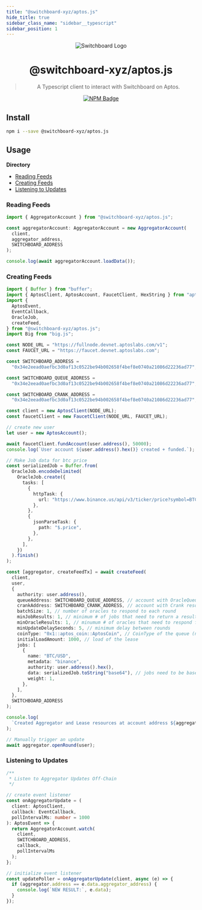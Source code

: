 ```yaml
---
title: "@switchboard-xyz/aptos.js"
hide_title: true
sidebar_class_name: "sidebar__typescript"
sidebar_position: 1
---
```


<div align="center">

![Switchboard Logo](https://github.com/switchboard-xyz/core-sdk/raw/main/website/static/img/icons/switchboard/avatar.png)

# @switchboard-xyz/aptos.js

> A Typescript client to interact with Switchboard on Aptos.

[![NPM Badge](https://img.shields.io/github/package-json/v/switchboard-xyz/aptos-sdk?color=red&filename=javascript%2Faptos.js%2Fpackage.json&label=%40switchboard-xyz%2Faptos.js&logo=npm)](https://www.npmjs.com/package/@switchboard-xyz/aptos.js)

</div>

## Install

```bash
npm i --save @switchboard-xyz/aptos.js
```

## Usage

**Directory**

- [Reading Feeds](#reading-feeds)
- [Creating Feeds](#creating-feeds)
- [Listening to Updates](#listening-to-updates)

### Reading Feeds

```ts
import { AggregatorAccount } from "@switchboard-xyz/aptos.js";

const aggregatorAccount: AggregatorAccount = new AggregatorAccount(
  client,
  aggregator_address,
  SWITCHBOARD_ADDRESS
);

console.log(await aggregatorAccount.loadData());
```

### Creating Feeds

```ts
import { Buffer } from "buffer";
import { AptosClient, AptosAccount, FaucetClient, HexString } from "aptos";
import {
  AptosEvent,
  EventCallback,
  OracleJob,
  createFeed,
} from "@switchboard-xyz/aptos.js";
import Big from "big.js";

const NODE_URL = "https://fullnode.devnet.aptoslabs.com/v1";
const FAUCET_URL = "https://faucet.devnet.aptoslabs.com";

const SWITCHBOARD_ADDRESS =
  "0x34e2eead0aefbc3d0af13c0522be94b002658f4bef8e0740a21086d22236ad77";

const SWITCHBOARD_QUEUE_ADDRESS =
  "0x34e2eead0aefbc3d0af13c0522be94b002658f4bef8e0740a21086d22236ad77";

const SWITCHBOARD_CRANK_ADDRESS =
  "0x34e2eead0aefbc3d0af13c0522be94b002658f4bef8e0740a21086d22236ad77";

const client = new AptosClient(NODE_URL);
const faucetClient = new FaucetClient(NODE_URL, FAUCET_URL);

// create new user
let user = new AptosAccount();

await faucetClient.fundAccount(user.address(), 50000);
console.log(`User account ${user.address().hex()} created + funded.`);

// Make Job data for btc price
const serializedJob = Buffer.from(
  OracleJob.encodeDelimited(
    OracleJob.create({
      tasks: [
        {
          httpTask: {
            url: "https://www.binance.us/api/v3/ticker/price?symbol=BTCUSD",
          },
        },
        {
          jsonParseTask: {
            path: "$.price",
          },
        },
      ],
    })
  ).finish()
);

const [aggregator, createFeedTx] = await createFeed(
  client,
  user,
  {
    authority: user.address(),
    queueAddress: SWITCHBOARD_QUEUE_ADDRESS, // account with OracleQueue resource
    crankAddress: SWITCHBOARD_CRANK_ADDRESS, // account with Crank resource
    batchSize: 1, // number of oracles to respond to each round
    minJobResults: 1, // minimum # of jobs that need to return a result
    minOracleResults: 1, // minumum # of oracles that need to respond for a result
    minUpdateDelaySeconds: 5, // minimum delay between rounds
    coinType: "0x1::aptos_coin::AptosCoin", // CoinType of the queue (now only AptosCoin)
    initialLoadAmount: 1000, // load of the lease
    jobs: [
      {
        name: "BTC/USD",
        metadata: "binance",
        authority: user.address().hex(),
        data: serializedJob.toString("base64"), // jobs need to be base64 encoded strings
        weight: 1,
      },
    ],
  },
  SWITCHBOARD_ADDRESS
);

console.log(
  `Created Aggregator and Lease resources at account address ${aggregator.address}. Tx hash ${createFeedTx}`
);

// Manually trigger an update
await aggregator.openRound(user);
```

### Listening to Updates

```ts
/**
 * Listen to Aggregator Updates Off-Chain
 */

// create event listener
const onAggregatorUpdate = (
  client: AptosClient,
  callback: EventCallback,
  pollIntervalMs: number = 1000
): AptosEvent => {
  return AggregatorAccount.watch(
    client,
    SWITCHBOARD_ADDRESS,
    callback,
    pollIntervalMs
  );
};

// initialize event listener
const updatePoller = onAggregatorUpdate(client, async (e) => {
  if (aggregator.address == e.data.aggregator_address) {
    console.log(`NEW RESULT:`, e.data);
  }
});
```
